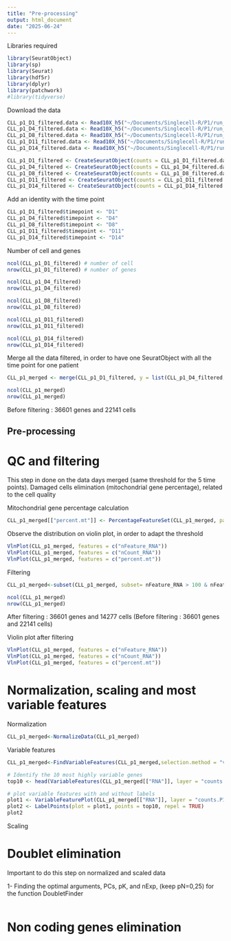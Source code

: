 ```yaml
---
title: "Pre-processing"
output: html_document
date: "2025-06-24"
---
```


Libraries required
```r
library(SeuratObject)
library(sp)
library(Seurat)
library(hdf5r)
library(dplyr)
library(patchwork)
#library(tidyverse)
```

Download the data
```r
CLL_p1_D1_filtered.data <- Read10X_h5("~/Documents/Singlecell-R/P1/run_count_J1/outs/filtered_feature_bc_matrix.h5")
CLL_p1_D4_filtered.data <- Read10X_h5("~/Documents/Singlecell-R/P1/run_count_J4/outs/filtered_feature_bc_matrix.h5")
CLL_p1_D8_filtered.data <- Read10X_h5("~/Documents/Singlecell-R/P1/run_count_J8/outs/filtered_feature_bc_matrix.h5")
CLL_p1_D11_filtered.data <- Read10X_h5("~/Documents/Singlecell-R/P1/run_count_J11/outs/filtered_feature_bc_matrix.h5")
CLL_p1_D14_filtered.data <- Read10X_h5("~/Documents/Singlecell-R/P1/run_count_J14/outs/filtered_feature_bc_matrix.h5")

CLL_p1_D1_filtered <- CreateSeuratObject(counts = CLL_p1_D1_filtered.data$`Gene Expression`, project = "P1_D1_filtered")
CLL_p1_D4_filtered <- CreateSeuratObject(counts = CLL_p1_D4_filtered.data$`Gene Expression`, project = "P1_D4_filtered")
CLL_p1_D8_filtered <- CreateSeuratObject(counts = CLL_p1_D8_filtered.data$`Gene Expression`, project = "P1_D8_filtered")
CLL_p1_D11_filtered <- CreateSeuratObject(counts = CLL_p1_D11_filtered.data$`Gene Expression`, project = "P1_D11_filtered")
CLL_p1_D14_filtered <- CreateSeuratObject(counts = CLL_p1_D14_filtered.data$`Gene Expression`, project = "P1_D14_filtered")
```
Add an identity with the time point
```r
CLL_p1_D1_filtered$timepoint <- "D1"
CLL_p1_D4_filtered$timepoint <- "D4"
CLL_p1_D8_filtered$timepoint <- "D8"
CLL_p1_D11_filtered$timepoint <- "D11"
CLL_p1_D14_filtered$timepoint <- "D14"
```
Number of cell and genes
```r
ncol(CLL_p1_D1_filtered) # number of cell 
nrow(CLL_p1_D1_filtered) # number of genes

ncol(CLL_p1_D4_filtered)
nrow(CLL_p1_D4_filtered)

ncol(CLL_p1_D8_filtered)
nrow(CLL_p1_D8_filtered)

ncol(CLL_p1_D11_filtered)
nrow(CLL_p1_D11_filtered)

ncol(CLL_p1_D14_filtered)
nrow(CLL_p1_D14_filtered)
```

Merge all the data filtered, in order to have one SeuratObject with all the time point for one patient
```r
CLL_p1_merged <- merge(CLL_p1_D1_filtered, y = list(CLL_p1_D4_filtered, CLL_p1_D8_filtered, CLL_p1_D11_filtered, CLL_p1_D14_filtered), add.cell.ids = c("D1", "D4", "D8", "D11", "D14"), merge.data =TRUE, project = "TimeCourse")

ncol(CLL_p1_merged)
nrow(CLL_p1_merged)
```
Before filtering : 36601 genes and 22141 cells

## Pre-processing

# QC and filtering 
This step in done on the data days merged (same threshold for the 5 time points).
Damaged cells elimination (mitochondrial gene percentage), related to the cell quality

Mitochondrial gene percentage calculation
```r
CLL_p1_merged[["percent.mt"]] <- PercentageFeatureSet(CLL_p1_merged, pattern = "^MT-")
```
Observe the distribution on violin plot, in order to adapt the threshold 
```r
VlnPlot(CLL_p1_merged, features = c("nFeature_RNA"))
VlnPlot(CLL_p1_merged, features = c("nCount_RNA"))
VlnPlot(CLL_p1_merged, features = c("percent.mt"))
```
Filtering
```r
CLL_p1_merged<-subset(CLL_p1_merged, subset= nFeature_RNA > 100 & nFeature_RNA < 6000 & percent.mt < 10)

ncol(CLL_p1_merged)
nrow(CLL_p1_merged)
```
After filtering : 36601 genes and 14277 cells (Before filtering : 36601 genes and 22141 cells)

Violin plot after filtering
```r
VlnPlot(CLL_p1_merged, features = c("nFeature_RNA"))
VlnPlot(CLL_p1_merged, features = c("nCount_RNA"))
VlnPlot(CLL_p1_merged, features = c("percent.mt"))
```


# Normalization, scaling and most variable features

Normalization 
```r
CLL_p1_merged<-NormalizeData(CLL_p1_merged)
```



Variable features
```r
CLL_p1_merged<-FindVariableFeatures(CLL_p1_merged,selection.method = "vst", nfeatures = 2000)

# Identify the 10 most highly variable genes
top10 <- head(VariableFeatures(CLL_p1_merged[["RNA"]], layer = "counts.P1_D1_filtered"),10)

# plot variable features with and without labels
plot1 <- VariableFeaturePlot(CLL_p1_merged[["RNA"]], layer = "counts.P1_D1_filtered")
plot2 <- LabelPoints(plot = plot1, points = top10, repel = TRUE)
plot2
```

Scaling 

# Doublet elimination
Important to do this step on normalized and scaled data

1- Finding the optimal arguments, PCs, pK, and nExp, (keep pN=0,25)  for the function DoubletFinder
```r

```

# Non coding genes elimination


